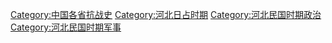 [[Category:中国各省抗战史|Category:中国各省抗战史]]
[[Category:河北日占时期|Category:河北日占时期]]
[[Category:河北民国时期政治|Category:河北民国时期政治]]
[[Category:河北民国时期军事|Category:河北民国时期军事]]